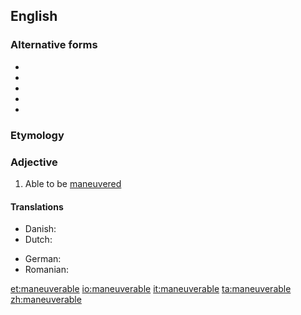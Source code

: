 ==English==

===Alternative forms===
* {{l|en|maneuvrable}}
* {{l|en|manoeuverable}}
* {{l|en|manœuverable}}
* {{l|en|manoeuvrable}}
* {{l|en|manœuvrable}}

===Etymology===
{{suffix|en|maneuver|able}}

===Adjective===
{{en-adj}}

# {{lb|en|often|in combination}} Able to be [[maneuvered]]

====Translations====
{{trans-top|able to be maneuvered}}
* Danish: {{t|da|manøvredygtig}}
* Dutch: {{t+|nl|wendbaar}}
{{trans-mid}}
* German: {{t|de|manövrierfähig}}
* Romanian: {{t+|ro|manevrabil|m}}
{{trans-bottom}}

[[et:maneuverable]]
[[io:maneuverable]]
[[it:maneuverable]]
[[ta:maneuverable]]
[[zh:maneuverable]]